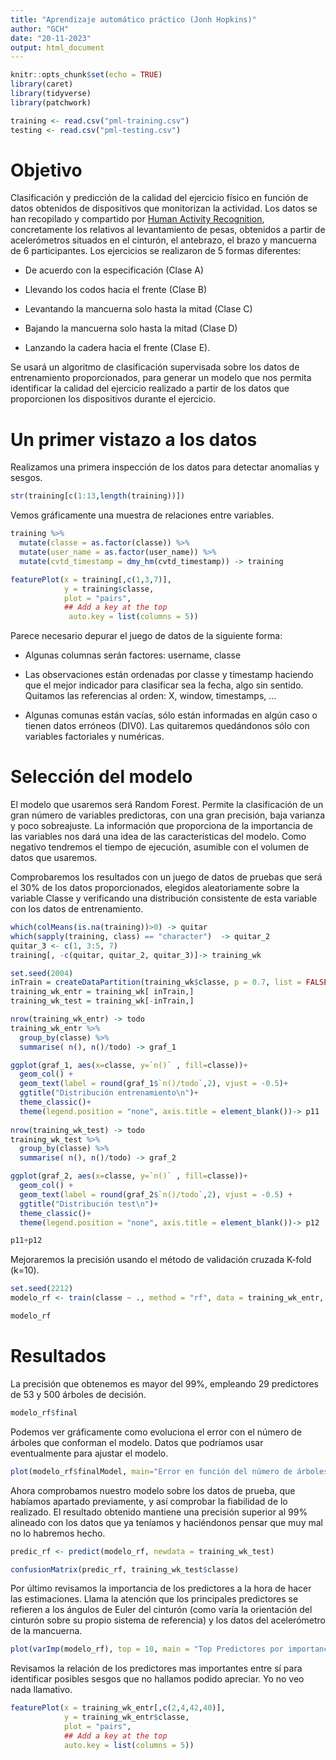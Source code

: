 ---
title: "Aprendizaje automático práctico (Jonh Hopkins)"
author: "GCH"
date: "20-11-2023"
output: html_document
---

```{r setup, include=FALSE}
knitr::opts_chunk$set(echo = TRUE)
library(caret)
library(tidyverse)
library(patchwork)

training <- read.csv("pml-training.csv")
testing <- read.csv("pml-testing.csv")


```

# Objetivo

Clasificación y predicción de la calidad del ejercicio físico en función de datos obtenidos de dispositivos que monitorizan la actividad. Los datos se han recopilado y compartido por [Human Activity Recognition](http://web.archive.org/web/20161224072740/http:/groupware.les.inf.puc-rio.br/har), concretamente los relativos al levantamiento de pesas, obtenidos a partir de acelerómetros situados en el cinturón, el antebrazo, el brazo y mancuerna de 6 participantes. Los ejercicios se realizaron de 5 formas diferentes:

-   De acuerdo con la especificación (Clase A)

-   Llevando los codos hacia el frente (Clase B)

-   Levantando la mancuerna solo hasta la mitad (Clase C)

-   Bajando la mancuerna solo hasta la mitad (Clase D)

-   Lanzando la cadera hacia el frente (Clase E).

Se usará un algoritmo de clasificación supervisada sobre los datos de entrenamiento proporcionados, para generar un modelo que nos permita identificar la calidad del ejercicio realizado a partir de los datos que proporcionen los dispositivos durante el ejercicio.

# Un primer vistazo a los datos

Realizamos una primera inspección de los datos para detectar anomalías y sesgos.

```{r vista_incial, }
str(training[c(1:13,length(training))])

```

Vemos gráficamente una muestra de relaciones entre variables.

```{r graf_dependecias, echo=FALSE}

training %>%
  mutate(classe = as.factor(classe)) %>%
  mutate(user_name = as.factor(user_name)) %>%
  mutate(cvtd_timestamp = dmy_hm(cvtd_timestamp)) -> training

featurePlot(x = training[,c(1,3,7)], 
            y = training$classe, 
            plot = "pairs",
            ## Add a key at the top
             auto.key = list(columns = 5))

```

Parece necesario depurar el juego de datos de la siguiente forma:

-   Algunas columnas serán factores: username, classe

-   Las observaciones están ordenadas por classe y timestamp haciendo que el mejor indicador para clasificar sea la fecha, algo sin sentido. Quitamos las referencias al orden: X, window, timestamps, ...

-   Algunas comunas están vacías, sólo están informadas en algún caso o tienen datos erróneos (DIV0). Las quitaremos quedándonos sólo con variables factoriales y numéricas.


# Selección del modelo


El modelo que usaremos será Random Forest. Permite la clasificación de un gran número de variables predictoras, con una gran precisión, baja varianza y poco sobreajuste. La información que proporciona de la importancia de las variables nos dará una idea de las características del modelo. Como negativo tendremos el tiempo de ejecución, asumible con el volumen de datos que usaremos.

Comprobaremos los resultados con un juego de datos de pruebas que será el 30% de los datos proporcionados, elegidos aleatoriamente sobre la variable Classe y verificando una distribución consistente de esta variable con los datos de entrenamiento. 


```{r prep_datos_1 , echo=FALSE}
which(colMeans(is.na(training))>0) -> quitar
which(sapply(training, class) == "character")  -> quitar_2
quitar_3 <- c(1, 3:5, 7)
training[, -c(quitar, quitar_2, quitar_3)]-> training_wk

```

```{r prep_datos_2, echo=TRUE}
set.seed(2004)
inTrain = createDataPartition(training_wk$classe, p = 0.7, list = FALSE)
training_wk_entr = training_wk[ inTrain,]
training_wk_test = training_wk[-inTrain,]

```

```{r prep_datos_4, echo=FALSE}
nrow(training_wk_entr) -> todo
training_wk_entr %>%
  group_by(classe) %>%
  summarise( n(), n()/todo) -> graf_1

ggplot(graf_1, aes(x=classe, y=`n()` , fill=classe))+
  geom_col() +
  geom_text(label = round(graf_1$`n()/todo`,2), vjust = -0.5)+
  ggtitle("Distribución entrenamiento\n")+
  theme_classic()+
  theme(legend.position = "none", axis.title = element_blank())-> p11
  
nrow(training_wk_test) -> todo
training_wk_test %>%
  group_by(classe) %>%
  summarise( n(), n()/todo) -> graf_2

ggplot(graf_2, aes(x=classe, y=`n()` , fill=classe))+
  geom_col() +
  geom_text(label = round(graf_2$`n()/todo`,2), vjust = -0.5) +
  ggtitle("Distribución test\n")+
  theme_classic()+
  theme(legend.position = "none", axis.title = element_blank())-> p12

p11+p12

```


Mejoraremos la precisión usando el método de validación cruzada K-fold (k=10).


```{r ejecucion_modelo, echo=TRUE}

set.seed(2212)
modelo_rf <- train(classe ~ ., method = "rf", data = training_wk_entr, trControl = trainControl(method = "cv", number = 10))

modelo_rf

```


# Resultados
  
La precisión que obtenemos es mayor del 99%, empleando 29 predictores de 53 y 500 árboles de decisión.
  

```{r resultado_1}

modelo_rf$final

```


Podemos ver gráficamente como evoluciona el error con el número de árboles que conforman el modelo. Datos que podríamos usar eventualmente para ajustar el modelo.



```{r resultado_2, echo = FALSE}

plot(modelo_rf$finalModel, main="Error en función del número de árboles empleados")

```


Ahora comprobamos nuestro modelo sobre los datos de prueba, que habíamos apartado previamente, y así comprobar la fiabilidad de lo realizado. El resultado obtenido mantiene una precisión superior al 99% alineado con los datos que ya teníamos y haciéndonos pensar que muy mal no lo habremos hecho.


```{r resultado_3}
predic_rf <- predict(modelo_rf, newdata = training_wk_test)

confusionMatrix(predic_rf, training_wk_test$classe)
```


Por último revisamos la importancia de los predictores a la hora de hacer las estimaciones. Llama la atención que los principales predictores se refieren a los ángulos de Euler del cinturón (como varía la orientación del cinturón sobre su propio sistema de referencia) y los datos del acelerómetro de la mancuerna. 


```{r importancia_var, echo=FALSE}
plot(varImp(modelo_rf), top = 10, main = "Top Predictores por importancia")

```
  
Revisamos la relación de los predictores mas importantes entre sí para identificar posibles sesgos que no hallamos podido apreciar. Yo no veo nada llamativo.
  
 
```{r importancia_var_2, echo=FALSE}
featurePlot(x = training_wk_entr[,c(2,4,42,40)], 
            y = training_wk_entr$classe, 
            plot = "pairs",
            ## Add a key at the top
            auto.key = list(columns = 5)) 
```


